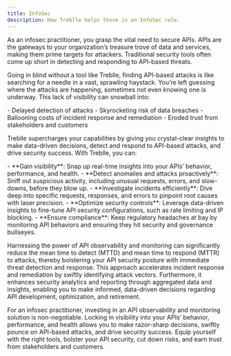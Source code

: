 ```yaml
---
title: InfoSec
description: How Treblle helps those in an InfoSec role.
---
```


As an infosec practitioner, you grasp the vital need to secure APIs. APIs are the gateways to your organization’s treasure trove of data and services, making them prime targets for attackers. Traditional security tools often come up short in detecting and responding to API-based threats.

Going in blind without a tool like Treblle, finding API-based attacks is like searching for a needle in a vast, sprawling haystack. You’re left guessing where the attacks are happening, sometimes not even knowing one is underway. This lack of visibility can snowball into:

\- Delayed detection of attacks
\- Skyrocketing risk of data breaches
\- Ballooning costs of incident response and remediation
\- Eroded trust from stakeholders and customers

Treblle supercharges your capabilities by giving you crystal-clear insights to make data-driven decisions, detect and respond to API-based attacks, and drive security success. With Treblle, you can:

\- \*\*Gain visibility\*\*: Snap up real-time insights into your APIs’ behavior, performance, and health.
\- \*\*Detect anomalies and attacks proactively\*\*: Sniff out suspicious activity, including unusual requests, errors, and slow-downs, before they blow up.
\- \*\*Investigate incidents efficiently\*\*: Dive deep into specific requests, responses, and errors to pinpoint root causes with laser precision.
\- \*\*Optimize security controls\*\*: Leverage data-driven insights to fine-tune API security configurations, such as rate limiting and IP blocking.
\- \*\*Ensure compliance\*\*: Keep regulatory headaches at bay by monitoring API behaviors and ensuring they hit security and governance bullseyes.

Harnessing the power of API observability and monitoring can significantly reduce the mean time to detect (MTTD) and mean time to respond (MTTR) to attacks, thereby bolstering your API security posture with immediate threat detection and response. This approach accelerates incident response and remediation by swiftly identifying attack vectors. Furthermore, it enhances security analytics and reporting through aggregated data and insights, enabling you to make informed, data-driven decisions regarding API development, optimization, and retirement.

For an infosec practitioner, investing in an API observability and monitoring solution is non-negotiable. Locking in visibility into your APIs’ behavior, performance, and health allows you to make razor-sharp decisions, swiftly pounce on API-based attacks, and drive security success. Equip yourself with the right tools, bolster your API security, cut down risks, and earn trust from stakeholders and customers.
